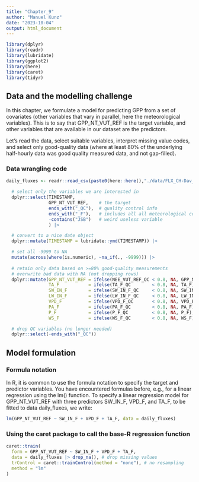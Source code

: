 ```yaml
---
title: "Chapter_9"
author: "Manuel Kunz"
date: "2023-10-04"
output: html_document
---
```


```r
library(dplyr)
library(readr)
library(lubridate)
library(ggplot2)
library(here)
library(caret)
library(tidyr)
```

## Data and the modelling challenge
In this chapter, we formulate a model for predicting GPP from a set of covariates (other variables that vary in parallel, here the meteorological variables). This is to say that GPP_NT_VUT_REF is the target variable, and other variables that are available in our dataset are the predictors.

Let’s read the data, select suitable variables, interpret missing value codes, and select only good-quality data (where at least 80% of the underlying half-hourly data was good quality measured data, and not gap-filled).

### Data wrangling code

```r
daily_fluxes <- readr::read_csv(paste0(here::here(),"./data/FLX_CH-Dav_FLUXNET2015_FULLSET_DD_1997-2014_1-3.csv")) |>

  # select only the variables we are interested in
  dplyr::select(TIMESTAMP,
                GPP_NT_VUT_REF,    # the target
                ends_with("_QC"),  # quality control info
                ends_with("_F"),   # includes all all meteorological covariates
                -contains("JSB")   # weird useless variable
                ) |>

  # convert to a nice date object
  dplyr::mutate(TIMESTAMP = lubridate::ymd(TIMESTAMP)) |>

  # set all -9999 to NA
  mutate(across(where(is.numeric), ~na_if(., -9999))) |> 
  
  # retain only data based on >=80% good-quality measurements
  # overwrite bad data with NA (not dropping rows)
  dplyr::mutate(GPP_NT_VUT_REF = ifelse(NEE_VUT_REF_QC < 0.8, NA, GPP_NT_VUT_REF),
                TA_F           = ifelse(TA_F_QC        < 0.8, NA, TA_F),
                SW_IN_F        = ifelse(SW_IN_F_QC     < 0.8, NA, SW_IN_F),
                LW_IN_F        = ifelse(LW_IN_F_QC     < 0.8, NA, LW_IN_F),
                VPD_F          = ifelse(VPD_F_QC       < 0.8, NA, VPD_F),
                PA_F           = ifelse(PA_F_QC        < 0.8, NA, PA_F),
                P_F            = ifelse(P_F_QC         < 0.8, NA, P_F),
                WS_F           = ifelse(WS_F_QC        < 0.8, NA, WS_F)) |> 

  # drop QC variables (no longer needed)
  dplyr::select(-ends_with("_QC"))

```

## Model formulation
### Formula notation
In R, it is common to use the formula notation to specify the target and predictor variables. You have encountered formulas before, e.g., for a linear regression using the lm() function. To specify a linear regression model for GPP_NT_VUT_REF with three predictors SW_IN_F, VPD_F, and TA_F, to be fitted to data daily_fluxes, we write:
```r
lm(GPP_NT_VUT_REF ~ SW_IN_F + VPD_F + TA_F, data = daily_fluxes)
```
### Using the caret package to call the base-R regression function
```r
caret::train(
  form = GPP_NT_VUT_REF ~ SW_IN_F + VPD_F + TA_F,
  data = daily_fluxes |> drop_na(), # drop missing values
  trControl = caret::trainControl(method = "none"), # no resampling
  method = "lm"
)
```


  